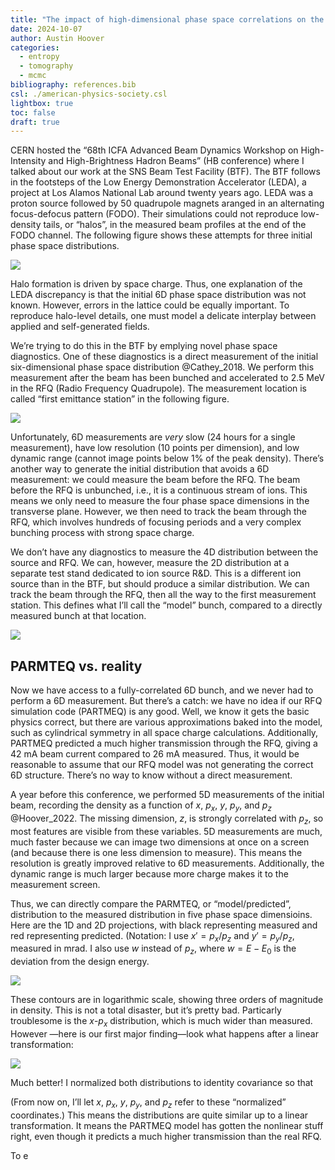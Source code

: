 ```yaml
---
title: "The impact of high-dimensional phase space correlations on the beam dynamics in a linear accelerator"
date: 2024-10-07
author: Austin Hoover
categories:
  - entropy
  - tomography
  - mcmc
bibliography: references.bib
csl: ./american-physics-society.csl
lightbox: true
toc: false
draft: true
---
```


CERN hosted the "68th ICFA Advanced Beam Dynamics Workshop on High-Intensity and High-Brightness Hadron Beams" (HB conference) where I talked about our work at the SNS Beam Test Facility (BTF). The BTF follows in the footsteps of the Low Energy Demonstration Accelerator (LEDA), a project at Los Alamos National Lab around twenty years ago. LEDA was a proton source followed by 50 quadrupole magnets aranged in an alternating focus-defocus pattern (FODO). Their simulations could not reproduce low-density tails, or "halos", in the measured beam profiles at the end of the FODO channel. The following figure shows these attempts for three initial phase space distributions.

![](figures/fig_leda.png)

Halo formation is driven by space charge. Thus, one explanation of the LEDA discrepancy is that the initial 6D phase space distribution was not known. However, errors in the lattice could be equally important. To reproduce halo-level details, one must model a delicate interplay between applied and self-generated fields. 

We're trying to do this in the BTF by emplying novel phase space diagnostics. One of these diagnostics is a direct measurement of the initial six-dimensional phase space distribution @Cathey_2018. We perform this measurement after the beam has been bunched and accelerated to 2.5 MeV in the RFQ (Radio Frequency Quadrupole). The measurement location is called "first emittance station" in the following figure.

![](figures/fig_btf_01.png)

Unfortunately, 6D measurements are *very* slow (24 hours for a single measurement), have low resolution (10 points per dimension), and low dynamic range (cannot image points below 1\% of the peak density). There's another way to generate the initial distribution that avoids a 6D measurement: we could measure the beam before the RFQ. The beam before the RFQ is unbunched, i.e., it is a continuous stream of ions. This means we only need to measure the four phase space dimensions in the transverse plane. However, we then need to track the beam through the RFQ, which involves hundreds of focusing periods and a very complex bunching process with strong space charge.

We don't have any diagnostics to measure the 4D distribution between the source and RFQ. We can, however, measure the 2D distribution at a separate test stand dedicated to ion source R&D. This is a different ion source than in the BTF, but should produce a similar distribution. We can track the beam through the RFQ, then all the way to the first measurement station. This defines what I'll call the "model" bunch, compared to a directly measured bunch at that location.

![](figures/fig_btf_02.png)


## PARMTEQ vs. reality

Now we have access to a fully-correlated 6D bunch, and we never had to perform a 6D measurement. But there's a catch: we have no idea if our RFQ simulation code (PARTMEQ) is any good. Well, we know it gets the basic physics correct, but there are various approximations baked into the model, such as cylindrical symmetry in all space charge calculations. Additionally, PARTMEQ predicted a much higher transmission through the RFQ, giving a 42 mA beam current compared to 26 mA measured. Thus, it would be reasonable to assume that our RFQ model was not generating the correct 6D structure. There's no way to know without a direct measurement.

A year before this conference, we performed 5D measurements of the initial beam, recording the density as a function of $x$, $p_x$, $y$, $p_y$, and $p_z$ @Hoover_2022. The missing dimension, $z$, is strongly correlated with $p_z$, so most features are visible from these variables. 5D measurements are much, much faster because we can image two dimensions at once on a screen (and because there is one less dimension to measure). This means the resolution is greatly improved relative to 6D measurements. Additionally, the dynamic range is much larger because more charge makes it to the measurement screen. 

Thus, we can directly compare the PARMTEQ, or "model/predicted", distribution to the measured distribution in five phase space dimensioins. Here are the 1D and 2D projections, with black representing measured and red representing predicted. (Notation: I use $x' = p_x / p_z$ and $y' = p_y / p_z$, measured in mrad. I also use $w$ instead of $p_z$, where $w = E - E_0$ is the deviation from the design energy.

![](figures/fig_01a.png)

These contours are in logarithmic scale, showing three orders of magnitude in density. This is not a total disaster, but it's pretty bad. Particarly troublesome is the $x$-$p_x$ distribution, which is much wider than measured. However ---here is our first major finding---look what happens after a linear transformation:

![](figures/fig_01b.png)

Much better! I normalized both distributions to identity covariance so that

\begin{equation}
\Sigma = 
\begin{bmatrix}
\langle x^2  \rangle & \langle xp_x   \rangle & \langle xy   \rangle & \langle xp_y   \rangle & \langle x p_z   \rangle \\
\langle xp_x \rangle & \langle p_x^2  \rangle & \langle yp_x \rangle & \langle p_xp_y \rangle & \langle p_x p_z \rangle \\
\langle xy   \rangle & \langle yp_x   \rangle & \langle y^2  \rangle & \langle yp_y   \rangle & \langle y p_z   \rangle \\
\langle xp_y \rangle & \langle p_xp_y \rangle & \langle yp_y \rangle & \langle p_y^2  \rangle & \langle p_y p_z \rangle \\
\langle xp_z \rangle & \langle p_xp_z \rangle & \langle yp_z \rangle & \langle p_yp_z \rangle & \langle p_z^2   \rangle
\end{bmatrix}
=
\begin{bmatrix}
1 & 0 & 0 & 0 & 0 \\
0 & 1 & 0 & 0 & 0 \\
0 & 0 & 1 & 0 & 0 \\
0 & 0 & 0 & 1 & 0 \\
0 & 0 & 0 & 0 & 1 
\end{bmatrix}
\end{equation}

(From now on, I'll let $x$, $p_x$, $y$, $p_y$, and $p_z$ refer to these "normalized" coordinates.) This means the distributions are quite similar up to a linear transformation. It means the PARTMEQ model has gotten the nonlinear stuff right, even though it predicts a much higher transmission than the real RFQ.

To e